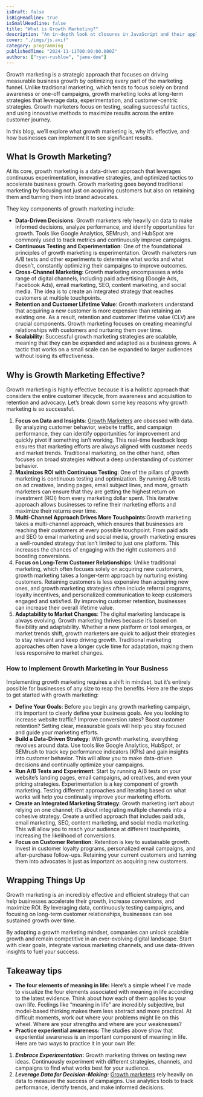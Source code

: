 ```yaml
---
isDraft: false
isBigHeadline: true
isSmallHeadline: false
title: "What is Growth Marketing?"
description: "An in-depth look at closures in JavaScript and their applications."
cover: "./imgs/js.avif"
category: programming
publishedTime: "2024-11-11T00:00:00.000Z"
authors: ["ryan-rushlow", "jane-doe"]
---
```


Growth marketing is a strategic approach that focuses on driving measurable business growth by optimizing every part of the marketing funnel. Unlike traditional marketing, which tends to focus solely on brand awareness or one-off campaigns, growth marketing looks at long-term strategies that leverage data, experimentation, and customer-centric strategies. Growth marketers focus on testing, scaling successful tactics, and using innovative methods to maximize results across the entire customer journey.

In this blog, we’ll explore what growth marketing is, why it’s effective, and how businesses can implement it to see significant results.

## What Is Growth Marketing?

At its core, growth marketing is a data-driven approach that leverages continuous experimentation, innovative strategies, and optimized tactics to accelerate business growth. Growth marketing goes beyond traditional marketing by focusing not just on acquiring customers but also on retaining them and turning them into brand advocates.

They key components of growth marketing include:

- **Data-Driven Decisions**: Growth marketers rely heavily on data to make informed decisions, analyze performance, and identify opportunities for growth. Tools like Google Analytics, SEMrush, and HubSpot are commonly used to track metrics and continuously improve campaigns.
- **Continuous Testing and Experimentation**: One of the foundational principles of growth marketing is experimentation. Growth marketers run A/B tests and other experiments to determine what works and what doesn’t, constantly optimizing their campaigns to improve outcomes.
- **Cross-Channel Marketing**: Growth marketing encompasses a wide range of digital channels, including paid advertising (Google Ads, Facebook Ads), email marketing, SEO, content marketing, and social media. The idea is to create an integrated strategy that reaches customers at multiple touchpoints.
- **Retention and Customer Lifetime Value**: Growth marketers understand that acquiring a new customer is more expensive than retaining an existing one. As a result, retention and customer lifetime value (CLV) are crucial components. Growth marketing focuses on creating meaningful relationships with customers and nurturing them over time.
- **Scalability**: Successful growth marketing strategies are scalable, meaning that they can be expanded and adapted as a business grows. A tactic that works on a small scale can be expanded to larger audiences without losing its effectiveness.

## Why is Growth Marketing Effective?

Growth marketing is highly effective because it is a holistic approach that considers the entire customer lifecycle, from awareness and acquisition to retention and advocacy. Let’s break down some key reasons why growth marketing is so successful.

1.  **Focus on Data and Insights**: [Growth Marketers](https://ryanrushlow.netlify.app) are obsessed with data. By analyzing customer behavior, website traffic, and campaign performance, they can identify opportunities for improvement and quickly pivot if something isn’t working. This real-time feedback loop ensures that marketing efforts are always aligned with customer needs and market trends. Traditional marketing, on the other hand, often focuses on broad strategies without a deep understanding of customer behavior.
2.  **Maximizes ROI with Continuous Testing**: One of the pillars of growth marketing is continuous testing and optimization. By running A/B tests on ad creatives, landing pages, email subject lines, and more, growth marketers can ensure that they are getting the highest return on investment (ROI) from every marketing dollar spent. This iterative approach allows businesses to refine their marketing efforts and maximize their returns over time.
3.  **Multi-Channel Approach Drives More Touchpoints**:Growth marketing takes a multi-channel approach, which ensures that businesses are reaching their customers at every possible touchpoint. From paid ads and SEO to email marketing and social media, growth marketing ensures a well-rounded strategy that isn’t limited to just one platform. This increases the chances of engaging with the right customers and boosting conversions.
4.  **Focus on Long-Term Customer Relationships**: Unlike traditional marketing, which often focuses solely on acquiring new customers, growth marketing takes a longer-term approach by nurturing existing customers. Retaining customers is less expensive than acquiring new ones, and growth marketing strategies often include referral programs, loyalty incentives, and personalized communication to keep customers engaged and satisfied. By improving customer retention, businesses can increase their overall lifetime value.
5.  **Adaptability to Market Changes**: The digital marketing landscape is always evolving. Growth marketing thrives because it’s based on flexibility and adaptability. Whether a new platform or tool emerges, or market trends shift, growth marketers are quick to adjust their strategies to stay relevant and keep driving growth. Traditional marketing approaches often have a longer cycle time for adaptation, making them less responsive to market changes.


### How to Implement Growth Marketing in Your Business

Implementing growth marketing requires a shift in mindset, but it’s entirely possible for businesses of any size to reap the benefits. Here are the steps to get started with growth marketing:

- **Define Your Goals**: Before you begin any growth marketing campaign, it’s important to clearly define your business goals. Are you looking to increase website traffic? Improve conversion rates? Boost customer retention? Setting clear, measurable goals will help you stay focused and guide your marketing efforts.
- **Build a Data-Driven Strategy**: With growth marketing, everything revolves around data. Use tools like Google Analytics, HubSpot, or SEMrush to track key performance indicators (KPIs) and gain insights into customer behavior. This will allow you to make data-driven decisions and continually optimize your campaigns.
- **Run A/B Tests and Experiment**: Start by running A/B tests on your website’s landing pages, email campaigns, ad creatives, and even your pricing strategies. Experimentation is a key component of growth marketing. Testing different approaches and iterating based on what works will help you continually improve your marketing efforts.
- **Create an Integrated Marketing Strategy**: Growth marketing isn’t about relying on one channel; it’s about integrating multiple channels into a cohesive strategy. Create a unified approach that includes paid ads, email marketing, SEO, content marketing, and social media marketing. This will allow you to reach your audience at different touchpoints, increasing the likelihood of conversions.
- **Focus on Customer Retention**: Retention is key to sustainable growth. Invest in customer loyalty programs, personalized email campaigns, and after-purchase follow-ups. Retaining your current customers and turning them into advocates is just as important as acquiring new customers.

## Wrapping Things Up

Growth marketing is an incredibly effective and efficient strategy that can help businesses accelerate their growth, increase conversions, and maximize ROI. By leveraging data, continuously testing campaigns, and focusing on long-term customer relationships, businesses can see sustained growth over time.

By adopting a growth marketing mindset, companies can unlock scalable growth and remain competitive in an ever-evolving digital landscape. Start with clear goals, integrate various marketing channels, and use data-driven insights to fuel your success.

## Takeaway tips

- **The four elements of meaning in life:** Here’s a simple wheel I’ve made to visualize the four elements associated with meaning in life according to the latest evidence. Think about how each of them applies to your own life. Feelings like “meaning in life” are incredibly subjective, but model-based thinking makes them less abstract and more practical. At difficult moments, work out where your problems might lie on this wheel. Where are your strengths and where are your weaknesses?
- **Practice experiential awareness:** The studies above show that experiential awareness is an important component of meaning in life. Here are two ways to practice it in your own life:

1.  **_Embrace Experimentation_:** Growth marketing thrives on testing new ideas. Continuously experiment with different strategies, channels, and campaigns to find what works best for your audience.
2.  **_Leverage Data for Decision-Making:_** [Growth marketers](https://ryanrushlow.netlify.app) rely heavily on data to measure the success of campaigns. Use analytics tools to track performance, identify trends, and make informed decisions.
